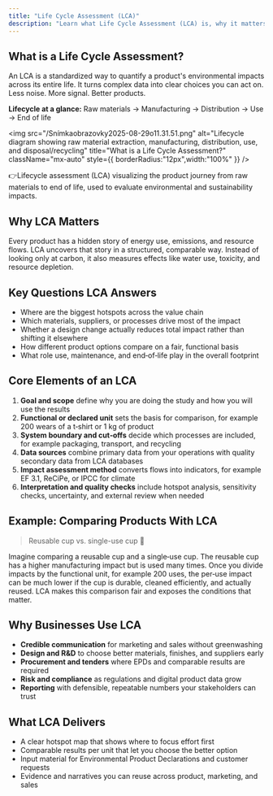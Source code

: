 ```yaml
---
title: "Life Cycle Assessment (LCA)"
description: "Learn what Life Cycle Assessment (LCA) is, why it matters, and how it helps measure and reduce environmental impacts across a product’s entire life cycle."
---
```


## What is a Life Cycle Assessment?

An LCA is a standardized way to quantify a product's environmental impacts across its entire life. It turns complex data into clear choices you can act on. Less noise. More signal. Better products.

**Lifecycle at a glance:** Raw materials → Manufacturing → Distribution → Use → End of life

<img
  src="/Snímkaobrazovky2025-08-29o11.31.51.png"
  alt="Lifecycle diagram showing raw material extraction, manufacturing, distribution, use, and disposal/recycling"
  title="What is a Life Cycle Assessment?"
  className="mx-auto"
  style={{ borderRadius:"12px",width:"100%" }}
/>

👉Lifecycle assessment (LCA) visualizing the product journey from raw materials to end of life, used to evaluate environmental and sustainability impacts.

## **Why LCA Matters**

Every product has a hidden story of energy use, emissions, and resource flows. LCA uncovers that story in a structured, comparable way. Instead of looking only at carbon, it also measures effects like water use, toxicity, and resource depletion.

## Key Questions LCA Answers

- Where are the biggest hotspots across the value chain
- Which materials, suppliers, or processes drive most of the impact
- Whether a design change actually reduces total impact rather than shifting it elsewhere
- How different product options compare on a fair, functional basis
- What role use, maintenance, and end‑of‑life play in the overall footprint

## Core Elements of an LCA

1. **Goal and scope** define why you are doing the study and how you will use the results
2. **Functional or declared unit** sets the basis for comparison, for example 200 wears of a t‑shirt or 1 kg of product
3. **System boundary and cut‑offs** decide which processes are included, for example packaging, transport, and recycling
4. **Data sources** combine primary data from your operations with quality secondary data from LCA databases
5. **Impact assessment method** converts flows into indicators, for example EF 3.1, ReCiPe, or IPCC for climate
6. **Interpretation and quality checks** include hotspot analysis, sensitivity checks, uncertainty, and external review when needed

## **Example: Comparing Products With LCA**

> Reusable cup vs. single-use cup 🥤

Imagine comparing a reusable cup and a single‑use cup. The reusable cup has a higher manufacturing impact but is used many times. Once you divide impacts by the functional unit, for example 200 uses, the per‑use impact can be much lower if the cup is durable, cleaned efficiently, and actually reused. LCA makes this comparison fair and exposes the conditions that matter.

## Why Businesses Use LCA

- **Credible communication** for marketing and sales without greenwashing
- **Design and R&D** to choose better materials, finishes, and suppliers early
- **Procurement and tenders** where EPDs and comparable results are required
- **Risk and compliance** as regulations and digital product data grow
- **Reporting** with defensible, repeatable numbers your stakeholders can trust

## What LCA Delivers

- A clear hotspot map that shows where to focus effort first
- Comparable results per unit that let you choose the better option
- Input material for Environmental Product Declarations and customer requests
- Evidence and narratives you can reuse across product, marketing, and sales